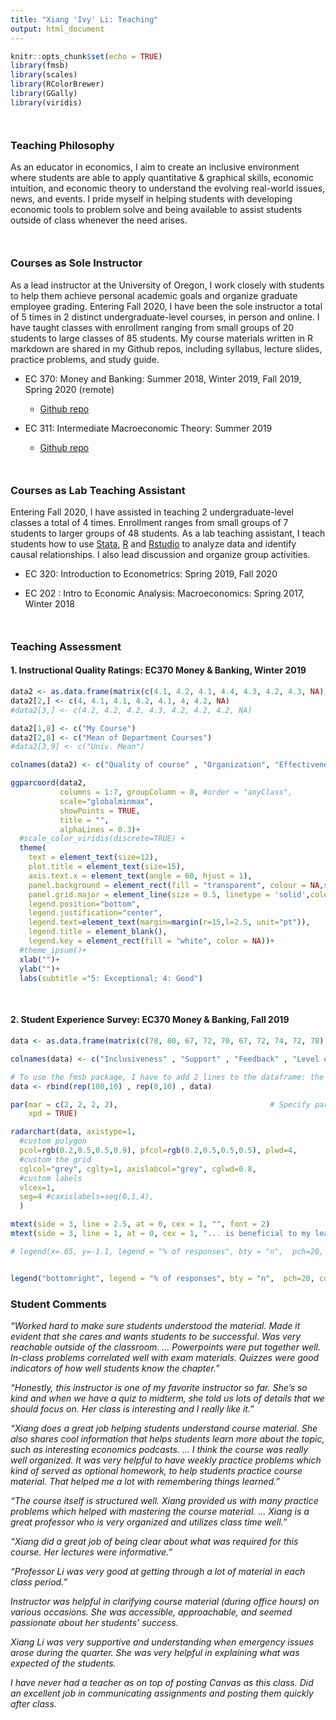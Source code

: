```yaml
---
title: "Xiang 'Ivy' Li: Teaching"
output: html_document
---
```


```r
knitr::opts_chunk$set(echo = TRUE)
library(fmsb)
library(scales)
library(RColorBrewer)
library(GGally)
library(viridis)
```

<div style="margin-bottom:50px;">
</div>

### Teaching Philosophy

As an educator in economics, I aim to create an inclusive environment where students are able to apply quantitative & graphical skills, economic intuition, and economic theory to understand the evolving real-world issues, news, and events. I pride myself in helping students with developing economic tools to problem solve and being available to assist students outside of class whenever the need arises. 

<div style="margin-bottom:50px;">
</div>

### Courses as Sole Instructor

As a lead instructor at the University of Oregon, I work closely with students to help them achieve personal academic goals and organize graduate employee grading. Entering Fall 2020, I have been the sole instructor a total of 5 times in 2 distinct undergraduate-level courses, in person and online. I have taught classes with enrollment ranging from small groups of 20 students to large classes of 85 students. My course materials written in R markdown are shared in my Github repos, including syllabus, lecture slides, practice problems, and study guide. 

- EC 370: Money and Banking: Summer 2018, Winter 2019, Fall 2019, Spring 2020 (remote)

  - [Github repo](https://github.com/lx0413/EC370)

- EC 311: Intermediate Macroeconomic Theory: Summer 2019

  - [Github repo](https://github.com/lx0413/EC313)

<div style="margin-bottom:50px;">
</div>



### Courses as Lab Teaching Assistant

Entering Fall 2020, I have assisted in teaching 2 undergraduate-level classes a total of 4 times. Enrollment ranges from small groups of 7 students to larger groups of 48 students. As a lab teaching assistant, I teach students how to use [Stata](https://www.stata.com/), [R](https://www.r-project.org/about.html) and [Rstudio](https://rstudio.com/) to analyze data and identify causal relationships. I also lead discussion and organize group activities. 

- EC 320: Introduction to Econometrics: Spring 2019, Fall 2020

- EC 202 : Intro to Economic Analysis: Macroeconomics: Spring 2017, Winter 2018

<div style="margin-bottom:50px;">
</div>

### Teaching Assessment 

#### 1. Instructional Quality Ratings: EC370 Money & Banking, Winter 2019

```r
data2 <- as.data.frame(matrix(c(4.1, 4.2, 4.1, 4.4, 4.3, 4.2, 4.3, NA), ncol=8))
data2[2,] <- c(4, 4.1, 4.1, 4.2, 4.1, 4, 4.2, NA)
#data2[3,] <- c(4.2, 4.2, 4.2, 4.3, 4.2, 4.2, 4.2, NA)

data2[1,8] <- c("My Course")
data2[2,8] <- c("Mean of Department Courses")
#data2[3,9] <- c("Univ. Mean")

colnames(data2) <- c("Quality of course" , "Organization", "Effectiveness", "Communication availability", "Evaluation guidelines", "Amount learned", "Helpful when consulted", "Group")

ggparcoord(data2,
           columns = 1:7, groupColumn = 8, #order = "anyClass",
           scale="globalminmax",
           showPoints = TRUE, 
           title = "",
           alphaLines = 0.3)+ 
  #scale_color_viridis(discrete=TRUE) +
  theme(
    text = element_text(size=12),
    plot.title = element_text(size=15),
    axis.text.x = element_text(angle = 60, hjust = 1),
    panel.background = element_rect(fill = "transparent", colour = NA,size = 2, linetype = "solid"),
    panel.grid.major = element_line(size = 0.5, linetype = 'solid',colour = "grey"),
    legend.position="bottom", 
    legend.justification="center", 
    legend.text=element_text(margin=margin(r=15,l=2.5, unit="pt")), 
    legend.title = element_blank(), 
    legend.key = element_rect(fill = "white", color = NA))+
  #theme_ipsum()+
  xlab("")+
  ylab("")+
  labs(subtitle ="5: Exceptional; 4: Good")
```

<div style="margin-bottom:50px;">
</div>

#### 2. Student Experience Survey: EC370 Money & Banking, Fall 2019

```r
data <- as.data.frame(matrix(c(78, 80, 67, 72, 70, 67, 72, 74, 72, 78), ncol=10))

colnames(data) <- c("Inclusiveness" , "Support" , "Feedback" , "Level of challenge" , "Quality of materials", "Instructor communication", "Organization", "Relevance", "Assignments", "Accessibility")

# To use the fmsb package, I have to add 2 lines to the dataframe: the max and min of each topic to show on the plot!
data <- rbind(rep(100,10) , rep(0,10) , data)

par(mar = c(2, 2, 2, 2),                                  # Specify par parameters
    xpd = TRUE)

radarchart(data, axistype=1, 
  #custom polygon
  pcol=rgb(0.2,0.5,0.5,0.9), pfcol=rgb(0.2,0.5,0.5,0.5), plwd=4,
  #custom the grid
  cglcol="grey", cglty=1, axislabcol="grey", cglwd=0.8,
  #custom labels
  vlcex=1, 
  seg=4 #caxislabels=seq(0,1,4), 
  )

mtext(side = 3, line = 2.5, at = 0, cex = 1, "", font = 2)
mtext(side = 3, line = 1, at = 0, cex = 1, "... is beneficial to my learning", col = '#666664')

# legend(x=.65, y=-1.1, legend = "% of responses", bty = "n",  pch=20, col=rgb(0.2,0.5,0.5,0.9), text.col = '#666664', cex=1, pt.cex=3)


legend("bottomright", legend = "% of responses", bty = "n",  pch=20, col=rgb(0.2,0.5,0.5,0.9), text.col = '#666664', cex=1, pt.cex=3)
```



### Student Comments

_"Worked hard to make sure students understood the material. Made it evident that she cares and wants students to be successful. Was very reachable outside of the classroom. ... Powerpoints were put together well. In-class problems correlated well with exam materials. Quizzes were good indicators of how well students know the chapter."_

<!-- -- Taylor Athan_ -->

_"Honestly, this instructor is one of my favorite instructor so far. She's so kind and when we have a quiz to midterm, she told us lots of details that we should focus on. Her class is interesting and I really like it."_

<!-- -- Pengfei Qin_ -->

_"Xiang does a great job helping students understand course material. She also shares cool information that helps students learn more about the topic, such as interesting economics podcasts. ... I think the course was really well organized. It was very helpful to have weekly practice problems which kind of served as optional homework, to help students practice course material. That helped me a lot with remembering things learned."_

<!-- -- Marie Rose Tonguino_ -->

_"The course itself is structured well. Xiang provided us with many practice problems which helped with mastering the course material. ... Xiang is a great professor who is very organized and utilizes class time well."_

<!-- -- Ashvin Ashoke_ -->

_"Xiang did a great job of being clear about what was required for this course. Her lectures were informative."_

<!-- -- Tyler Hanson_ -->

_"Professor Li was very good at getting through a lot of material in each class period."_ 

<!-- -- Sean Vermilya_ -->

_Instructor was helpful in clarifying course material (during office hours) on various occasions. She was accessible, approachable, and seemed passionate about her students' success._

_Xiang Li was very supportive and understanding when emergency issues arose during the quarter. She was very helpful in explaining what was expected of the students._

_I have never had a teacher as on top of posting Canvas as this class. Did an excellent job in communicating assignments and posting them quickly after class._

<div style="margin-bottom:50px;">
</div>

<!-- **Teaching Evaluations:** -->
<!-- <img src="images/evaluation.jpg" style="width:100%; border:3px solid; margin-right: 20px" align="left"> -->

